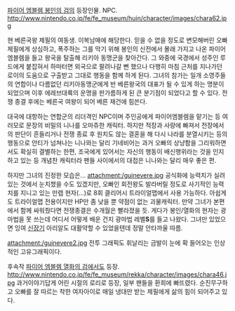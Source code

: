 [[파이어 엠블렘 봉인의 검]]의 등장인물. NPC.
http://www.nintendo.co.jp/fe/fe_museum/huin/character/images/chara62.jpg

현 베른국왕 제필의 여동생. 이복남매에 해당한다. 믿을 수 없을 정도로 변모해버린 오빠 제필에게 상심하고, 폭주하는 그를 막기 위해 봉인의 신전에서 몰래 가지고 나온 파이어 엠블렘을 들고 왕국을 탈출해 리키아 동맹군을 찾아간다. 그 와중에 국경에서 성주인 루드에게 붙잡혀서 하마터면 외국으로 팔려나갈 뻔 했으나 다행히 마침 근처를 지나가던 로이의 도움으로 구출받고 그대로 행동을 함께 하게 된다. 
그녀의 참가는 일개 소영주들의 연합이나 다름없던 리키아동맹군에게 반 베른왕국의 대표가 될 수 있게 하는 명분이 되었으며 이후 에레브대륙의 운명을 판가름하게 된 큰 분기점이 되었다고 할 수 있다. 전쟁 종결 후에는 베른국 여왕이 되어 베른 재건에 힘쓴다. 

대국에 대항하는 연합군의 리더격인 NPC이며 주인공에게 파이어엠블렘을 맡기는 등 여러모로 문장의 비밀의 니나를 오마쥬한 캐릭터. 하지만 적장과 사랑에 빠져서 전장에서의 판단이 흔들리거나 전쟁 종료 후 원치도 않는 결혼을 해 다시 나라를 분열시키는 등의 행동으로 안티가 넘쳐나는 니나와는 달리 기네비어는 과거 오빠의 상냥함을 그리워하면서도 확실히 결별하는 한편, 조국에게 있어서는 자신의 행동이 배신행위라는 것을 인지하고 있는 등 개념찬 캐릭터라 팬들 사이에서의 대접은 니나와는 달리 매우 좋은 편. 


하지만 그녀의 진정한 모습은... 
attachment:/guinevere.jpg
공식화에 능력치가 실려있는 것에서 눈치챘을 수도 있겠지만, 오빠인 회전왕도 발라버릴 정도로 사기적인 능력치를 지니고 있는 만렙 현자(...)로 8회 클리어시 트라이얼맵에서 사용 가능하다. 아쉽게도 트라이얼맵 전용이지만 HP만 좀 낮을 뿐 약점이 없는 괴물캐릭터. 만약 그녀가 본편에서 함께 싸워줬다면 전쟁종결은 수개월은 빨라졌을 듯. 게다가 봉인/열화의 현자는 광마법을 못 쓰는데 어디서 어떻게 배운 건지 광마법 레벨'''S'''를 들고 나왔다. 그녀만 있었으면 잉여 [[신장기]] 아리알도 대활약할 수 있었을텐데 정말 안타까울 따름.

attachment:/guinevere2.jpg
전투 그래픽도 휘날리는 금발이 눈에 확 들어오는 인상적인 고유그래픽이다.



후속작 [[파이어 엠블렘 열화의 검]]에서도 등장.
http://www.nintendo.co.jp/fe/fe_museum/rekka/character/images/chara46.jpg
과거이야기답게 어린 시절의 로리로 등장, 일부 팬들을 환희에 빠뜨렸다. 순진무구하고 오빠를 잘 따르는 착한 여자아이로 매일 냉대만 받는 제필에게 삶의 힘이 되어주고 있다.
